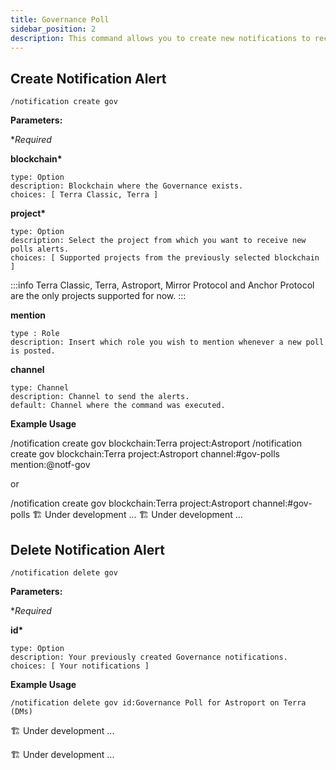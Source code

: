 ```yaml
---
title: Governance Poll
sidebar_position: 2
description: This command allows you to create new notifications to receive alerts of NFTs, Governance, Price, and more. Simply select the notification you want to create and follow the steps to set it up.
---
```



## Create Notification Alert

<Tabs groupId="platforms">
<TabItem value="discord" label="Discord" default>

```
/notification create gov
```

<p>
  <strong>Parameters:</strong>
</p>

\*_Required_

**blockchain\***

    type: Option
    description: Blockchain where the Governance exists.
    choices: [ Terra Classic, Terra ]

**project\***

    type: Option
    description: Select the project from which you want to receive new polls alerts.
    choices: [ Supported projects from the previously selected blockchain ]

:::info
Terra Classic, Terra, Astroport, Mirror Protocol and Anchor Protocol are the only projects supported for now.
:::

**mention**

    type : Role
    description: Insert which role you wish to mention whenever a new poll is posted.

**channel**

    type: Channel
    description: Channel to send the alerts.
    default: Channel where the command was executed.

**Example Usage**

<Tabs groupId="alerts">
  <TabItem value="dms" label="DMs" default>
    <CodeBlock>
      /notification create gov blockchain:Terra project:Astroport
    </CodeBlock>
  </TabItem>
  <TabItem value="server" label="Server">
    <CodeBlock title="with mention">
      /notification create gov blockchain:Terra project:Astroport
      channel:#gov-polls mention:@notf-gov
    </CodeBlock>
    <p>or</p>
    <CodeBlock title="without mention">
      /notification create gov blockchain:Terra project:Astroport
      channel:#gov-polls
    </CodeBlock>
  </TabItem>
</Tabs>

</TabItem>

<TabItem value="telegram" label="Telegram">
  🏗️ Under development ...
</TabItem>

<TabItem value="twitter" label="Twitter">
  🏗️ Under development ...
</TabItem>
</Tabs>

## Delete Notification Alert


<Tabs groupId="platforms">
<TabItem value="discord" label="Discord" default>

```
/notification delete gov
```

<p>
  <strong>Parameters:</strong>
</p>

\*_Required_

**id\***

    type: Option
    description: Your previously created Governance notifications.
    choices: [ Your notifications ]

**Example Usage**

```
/notification delete gov id:Governance Poll for Astroport on Terra (DMs)
```

</TabItem>

<TabItem value="telegram" label="Telegram">

🏗️ Under development ...

</TabItem>

<TabItem value="twitter" label="Twitter">
  🏗️ Under development ...
</TabItem>
</Tabs>
